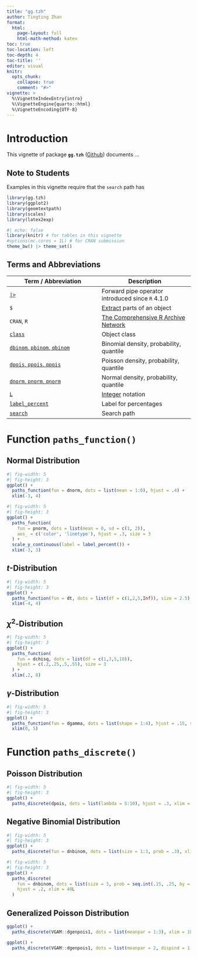 ```yaml
---
title: "gg.tzh"
author: Tingting Zhan
format: 
  html:
    page-layout: full
    html-math-method: katex
toc: true
toc-location: left
toc-depth: 4
toc-title: ''
editor: visual
knitr:
  opts_chunk: 
    collapse: true
    comment: "#>" 
vignette: >
  %\VignetteIndexEntry{intro}
  %\VignetteEngine{quarto::html}
  %\VignetteEncoding{UTF-8}
---
```


# Introduction

This vignette of package **`gg.tzh`** ([Github](https://github.com/tingtingzhan/gg.tzh)) documents ...

## Note to Students

Examples in this vignette require that the `search` path has

```r
library(gg.tzh)
library(ggplot2)
library(geomtextpath)
library(scales)
library(latex2exp)
```

```r
#| echo: false
library(knitr) # for tables in this vignette
#options(mc.cores = 1L) # for CRAN submission
theme_bw() |> theme_set()
```

## Terms and Abbreviations

| Term / Abbreviation | Description |
|------------------------------------|------------------------------------|
| [`|>`](https://search.r-project.org/R/refmans/base/html/pipeOp.html) | Forward pipe operator introduced since `R` 4.1.0 |
| `$` | [Extract](https://search.r-project.org/R/refmans/base/html/Extract.html) parts of an object |
| `CRAN`, `R` | [The Comprehensive R Archive Network](https://cran.r-project.org) |
| [`class`](https://search.r-project.org/R/refmans/base/html/class.html) | Object class |
| [`dbinom`, `pbinom`, `qbinom`](https://search.r-project.org/R/refmans/stats/html/Binomial.html) | Binomial density, probability, quantile |
| [`dpois`, `ppois`, `qpois`](https://search.r-project.org/R/refmans/stats/html/Poisson.html) | Poisson density, probability, quantile |
| [`dnorm`, `pnorm`, `qnorm`](https://search.r-project.org/R/refmans/stats/html/Normal.html) | Normal density, probability, quantile |
| [`L`](https://adv-r.hadley.nz/vectors-chap.html#atomic-vectors) | [Integer](https://search.r-project.org/R/refmans/base/html/integer.html) notation |
| [`label_percent`](https://search.r-project.org/CRAN/refmans/scales/html/label_percent.html) | Label for percentages |
| [`search`](https://search.r-project.org/R/refmans/base/html/search.html) | Search path |

# Function `paths_function()`

## Normal Distribution

```r
#| fig-width: 5
#| fig-height: 3
ggplot() + 
  paths_function(fun = dnorm, dots = list(mean = 1:0), hjust = .4) + 
  xlim(-3, 4)
```

```r
#| fig-width: 5
#| fig-height: 3
ggplot() + 
  paths_function(
    fun = pnorm, dots = list(mean = 0, sd = c(1, 2)), 
    aes_ = c('color', 'linetype'), hjust = .3, size = 3
  ) + 
  scale_y_continuous(label = label_percent()) +
  xlim(-3, 3)
```

## $t$-Distribution

```r
#| fig-width: 5
#| fig-height: 3
ggplot() + 
  paths_function(fun = dt, dots = list(df = c(1,2,5,Inf)), size = 2.5) +
  xlim(-4, 4)
```

## $\chi^2$-Distribution

```r
#| fig-width: 5
#| fig-height: 3
ggplot() + 
  paths_function(
    fun = dchisq, dots = list(df = c(1,3,5,10)), 
    hjust = c(.2,.25,.5,.55), size = 3
  ) + 
  xlim(.2, 8)
```

## $\gamma$-Distribution

```r
#| fig-width: 5
#| fig-height: 3
ggplot() + 
  paths_function(fun = dgamma, dots = list(shape = 1:4), hjust = .15, size = 3) + 
  xlim(0, 5)
```

# Function `paths_discrete()`

## Poisson Distribution

```r
#| fig-width: 5
#| fig-height: 3
ggplot() + 
  paths_discrete(dpois, dots = list(lambda = 5:10), hjust = .3, xlim = 20L)
```

## Negative Binomial Distribution

```r
#| fig-width: 5
#| fig-height: 3
ggplot() + 
  paths_discrete(fun = dnbinom, dots = list(size = 1:3, prob = .3), xlim = 25L)
```

```r
#| fig-width: 5
#| fig-height: 3
ggplot() + 
  paths_discrete(
    fun = dnbinom, dots = list(size = 3, prob = seq.int(.15, .25, by = .05)), 
    hjust = .2, xlim = 40L
  )
```

## Generalized Poisson Distribution

```r
ggplot() + 
  paths_discrete(VGAM::dgenpois1, dots = list(meanpar = 1:3), xlim = 10L)
```

```r
ggplot() + 
  paths_discrete(VGAM::dgenpois1, dots = list(meanpar = 2, dispind = 1:3), xlim = 10L, size = 2L)
```
